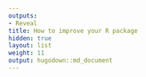 ```yaml
---
outputs:
- Reveal
title: How to improve your R package
hidden: true
layout: list
weight: 11
output: hugodown::md_document
---
```

